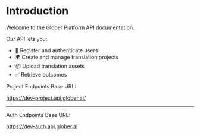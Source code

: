 # Introduction

Welcome to the Glober Platform API documentation.

Our API lets you:

- 🔐 Register and authenticate users
- 🌍 Create and manage translation projects
- 📦 Upload translation assets
- ✅ Retrieve outcomes

Project Endpoints Base URL:

https://dev-project.api.glober.ai/

---

Auth Endpoints Base URL:

https://dev-auth.api.glober.ai
